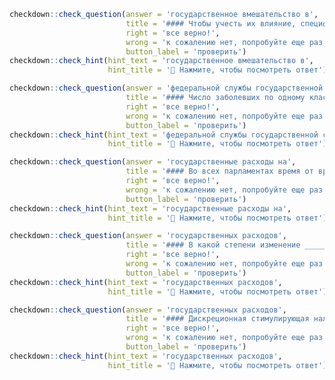 ```r
checkdown::check_question(answer = 'государственное вмешательство в', 
                          title = '#### Чтобы учесть их влияние, спецификация модели должна быть расширена за счет включения переменных, отражающих ____________ (**государственный, вмешательство, в**) процессы распределения ресурсов и результатов производства.',
                          right = 'все верно!', 
                          wrong = 'к сожалению нет, попробуйте еще раз...',
                          button_label = 'проверить')
checkdown::check_hint(hint_text = 'государственное вмешательство в',
                      hint_title = '🔎 Нажмите, чтобы посмотреть ответ')
```

```r
checkdown::check_question(answer = 'федеральной службы государственной статистики', 
                          title = '#### Число заболевших по одному классу болезней определено по статистическим данным Территориального органа ____________ (**федеральный, служба, государственный, статистика**) по Иркутской области за 2008-2010 гг.',
                          right = 'все верно!', 
                          wrong = 'к сожалению нет, попробуйте еще раз...',
                          button_label = 'проверить')
checkdown::check_hint(hint_text = 'федеральной службы государственной статистики',
                      hint_title = '🔎 Нажмите, чтобы посмотреть ответ')
```

```r
checkdown::check_question(answer = 'государственные расходы на', 
                          title = '#### Во всех парламентах время от времени ставится вопрос о необходимости увеличить ____________ (**государственный, расход, на**) образование.',
                          right = 'все верно!', 
                          wrong = 'к сожалению нет, попробуйте еще раз...',
                          button_label = 'проверить')
checkdown::check_hint(hint_text = 'государственные расходы на',
                      hint_title = '🔎 Нажмите, чтобы посмотреть ответ')
```

```r
checkdown::check_question(answer = 'государственных расходов', 
                          title = '#### В какой степени изменение ____________ (**государственный, расход**) увеличивает уровень дохода в моделн, включающей рынок активов?',
                          right = 'все верно!', 
                          wrong = 'к сожалению нет, попробуйте еще раз...',
                          button_label = 'проверить')
checkdown::check_hint(hint_text = 'государственных расходов',
                      hint_title = '🔎 Нажмите, чтобы посмотреть ответ')
```

```r
checkdown::check_question(answer = 'государственных расходов', 
                          title = '#### Дискреционная стимулирующая налогово-бюджетная политика предполагает рост ____________ (**государственный, расход**) и/или снижение налоговых ставок.',
                          right = 'все верно!', 
                          wrong = 'к сожалению нет, попробуйте еще раз...',
                          button_label = 'проверить')
checkdown::check_hint(hint_text = 'государственных расходов',
                      hint_title = '🔎 Нажмите, чтобы посмотреть ответ')
```

